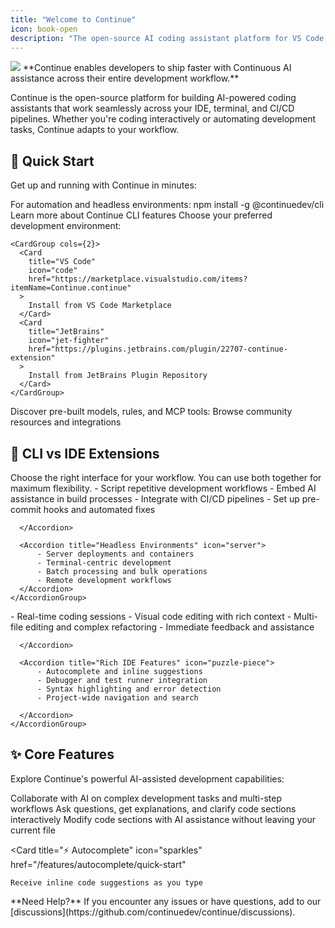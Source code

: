 ```yaml
---
title: "Welcome to Continue"
icon: book-open
description: "The open-source AI coding assistant platform for VS Code, JetBrains IDEs, terminal, and CI/CD workflows"
---
```


<Frame>
  <img src="/images/intro-0c302b9c15b890c251b1ad04586c880f.png" />
</Frame>

<Info>
  **Continue enables developers to ship faster with Continuous AI assistance
  across their entire development workflow.**
</Info>

Continue is the open-source platform for building AI-powered coding assistants that work seamlessly across your IDE, terminal, and CI/CD pipelines. Whether you're coding interactively or automating development tasks, Continue adapts to your workflow.

## 🚀 Quick Start

Get up and running with Continue in minutes:

<Steps>
  <Step title="Try Continue CLI">
      For automation and headless environments:
      <CodeBlock>npm install -g @continuedev/cli</CodeBlock> 
      <Card title="CLI Documentation" icon="terminal" href="/guides/cli">
        Learn more about Continue CLI features
      </Card>
    </Step>
  <Step title="Install IDE Extension">
    Choose your preferred development environment:
   
    <CardGroup cols={2}>
      <Card
        title="VS Code"
        icon="code"
        href="https://marketplace.visualstudio.com/items?itemName=Continue.continue"
      >
        Install from VS Code Marketplace
      </Card>
      <Card
        title="JetBrains"
        icon="jet-fighter"
        href="https://plugins.jetbrains.com/plugin/22707-continue-extension"
      >
        Install from JetBrains Plugin Repository
      </Card>
    </CardGroup>
  </Step>

  <Step title="Explore Continue Hub">
    Discover pre-built models, rules, and MCP tools:
    <Card title="Continue Hub" icon="hub" href="https://hub.continue.dev/">
      Browse community resources and integrations
    </Card>
  </Step>
</Steps>

## 🤔 CLI vs IDE Extensions

<Tip>
  Choose the right interface for your workflow. You can use both together for
  maximum flexibility.
</Tip>

<Tabs>
  <Tab title="🖥️ Use CLI When">
    <AccordionGroup>
      <Accordion title="Automation & CI/CD" icon="gear">
        - Script repetitive development workflows
        - Embed AI assistance in build processes
        - Integrate with CI/CD pipelines
        - Set up pre-commit hooks and automated fixes

      </Accordion>

      <Accordion title="Headless Environments" icon="server">
          - Server deployments and containers
          - Terminal-centric development
          - Batch processing and bulk operations
          - Remote development workflows
      </Accordion>
    </AccordionGroup>

  </Tab>

  <Tab title="💻 Use IDE Extensions When">
    <AccordionGroup>
      <Accordion title="Interactive Development" icon="code">
          - Real-time coding sessions
          - Visual code editing with rich context
          - Multi-file editing and complex refactoring
          - Immediate feedback and assistance

      </Accordion>

      <Accordion title="Rich IDE Features" icon="puzzle-piece">
          - Autocomplete and inline suggestions
          - Debugger and test runner integration
          - Syntax highlighting and error detection
          - Project-wide navigation and search

      </Accordion>
    </AccordionGroup>

  </Tab>
</Tabs>

## ✨ Core Features

Explore Continue's powerful AI-assisted development capabilities:

<CardGroup cols={2}>
  <Card title="🤖 Agent" icon="robot" href="/features/agent/quick-start">
    Collaborate with AI on complex development tasks and multi-step workflows
  </Card>

<Card title="💬 Chat" icon="messages" href="/features/chat/quick-start">
  Ask questions, get explanations, and clarify code sections interactively
</Card>

<Card title="✏️ Edit" icon="pen-to-square" href="/features/edit/quick-start">
  Modify code sections with AI assistance without leaving your current file
</Card>

  <Card
    title="⚡ Autocomplete"
    icon="sparkles"
    href="/features/autocomplete/quick-start"
  >
    Receive inline code suggestions as you type
  </Card>
</CardGroup>

<Warning>
  **Need Help?** If you encounter any issues or have questions, add to our
  [discussions](https://github.com/continuedev/continue/discussions).
</Warning>
